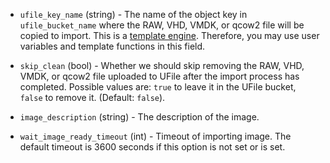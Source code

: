 <!-- Code generated from the comments of the Config struct in post-processor/ucloud-import/post-processor.go; DO NOT EDIT MANUALLY -->

- `ufile_key_name` (string) - The name of the object key in
   `ufile_bucket_name` where the RAW, VHD, VMDK, or qcow2 file will be copied
   to import. This is a [template engine](/docs/templates/legacy_json_templates/engine).
   Therefore, you may use user variables and template functions in this field.

- `skip_clean` (bool) - Whether we should skip removing the RAW, VHD, VMDK, or qcow2 file uploaded to
  UFile after the import process has completed. Possible values are: `true` to
  leave it in the UFile bucket, `false` to remove it. (Default: `false`).

- `image_description` (string) - The description of the image.

- `wait_image_ready_timeout` (int) - Timeout of importing image. The default timeout is 3600 seconds if this option is not set or is set.
